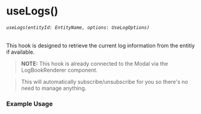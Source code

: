 
<Meta title="core/hooks/useLogs" />

# useLogs()
###### `useLogs(entityId: EntityName, options: UseLogOptions)`
This hook is designed to retrieve the current log information from the entitiy if available.

> <b>NOTE:</b> This hook is already connected to the Modal via the LogBookRenderer component.

> This will automatically subscribe/unsubscribe for you so there's no need to manage anything.


### Example Usage

<Source dark code={basicExample} />

